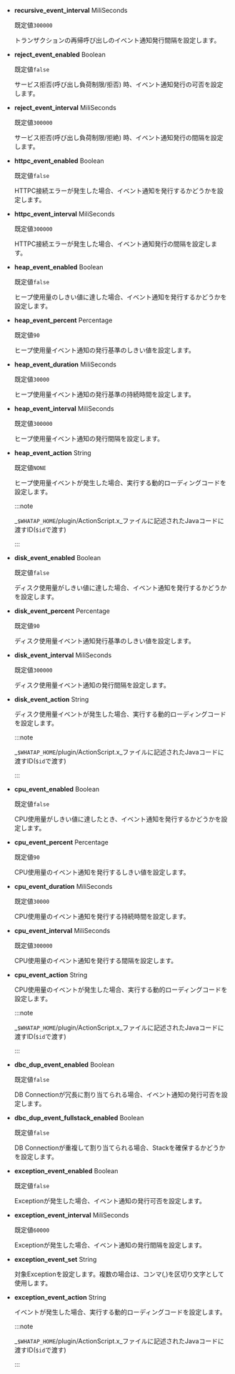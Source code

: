 - **recursive_event_interval** <span class='type'>MiliSeconds</span>

  既定値`300000`

  トランザクションの再帰呼び出しのイベント通知発行間隔を設定します。

- **reject_event_enabled** <span class='type'>Boolean</span>

  既定値`false`

  サービス拒否(呼び出し負荷制限/拒否) 時、イベント通知発行の可否を設定します。

- **reject_event_interval** <span class='type'>MiliSeconds</span>

  既定値`300000`

  サービス拒否(呼び出し負荷制限/拒絶) 時、イベント通知発行の間隔を設定します。

- **httpc_event_enabled** <span class='type'>Boolean</span>

  既定値`false`

  HTTPC接続エラーが発生した場合、イベント通知を発行するかどうかを設定します。

- **httpc_event_interval** <span class='type'>MiliSeconds</span>

  既定値`300000`

  HTTPC接続エラーが発生した場合、イベント通知発行の間隔を設定します。

- **heap_event_enabled** <span class='type'>Boolean</span>

  既定値`false`

  ヒープ使用量のしきい値に達した場合、イベント通知を発行するかどうかを設定します。

- **heap_event_percent** <span class='type'>Percentage</span>

  既定値`90`

  ヒープ使用量イベント通知の発行基準のしきい値を設定します。

- **heap_event_duration** <span class='type'>MiliSeconds</span>

  既定値`30000`

  ヒープ使用量イベント通知の発行基準の持続時間を設定します。

- **heap_event_interval** <span class='type'>MiliSeconds</span>

  既定値`300000`

  ヒープ使用量イベント通知の発行間隔を設定します。

- **heap_event_action** <span class='type'>String</span>

  既定値`NONE`

  ヒープ使用量イベントが発生した場合、実行する動的ローディングコードを設定します。

  :::note

  _`$WHATAP_HOME`/plugin/ActionScript.x_ファイルに記述されたJavaコードに渡すID(`$id`で渡す)

  :::

- **disk_event_enabled** <span class='type'>Boolean</span>

  既定値`false`

  ディスク使用量がしきい値に達した場合、イベント通知を発行するかどうかを設定します。

- **disk_event_percent** <span class='type'>Percentage</span>

  既定値`90`

  ディスク使用量イベント通知発行基準のしきい値を設定します。

- **disk_event_interval** <span class='type'>MiliSeconds</span>

  既定値`300000`

  ディスク使用量イベント通知の発行間隔を設定します。

- **disk_event_action** <span class='type'>String</span>

  ディスク使用量イベントが発生した場合、実行する動的ローディングコードを設定します。

  :::note

  _`$WHATAP_HOME`/plugin/ActionScript.x_ファイルに記述されたJavaコードに渡すID(`$id`で渡す)

  :::

- **cpu_event_enabled** <span class='type'>Boolean</span>

  既定値`false`

  CPU使用量がしきい値に達したとき、イベント通知を発行するかどうかを設定します。

- **cpu_event_percent** <span class='type'>Percentage</span>

  既定値`90`

  CPU使用量のイベント通知を発行するしきい値を設定します。

- **cpu_event_duration** <span class='type'>MiliSeconds</span>

  既定値`30000`

  CPU使用量のイベント通知を発行する持続時間を設定します。

- **cpu_event_interval** <span class='type'>MiliSeconds</span>

  既定値`300000`

  CPU使用量のイベント通知を発行する間隔を設定します。

- **cpu_event_action** <span class='type'>String</span>

  CPU使用量のイベントが発生した場合、実行する動的ローディングコードを設定します。

  :::note

  _`$WHATAP_HOME`/plugin/ActionScript.x_ファイルに記述されたJavaコードに渡すID(`$id`で渡す)

  :::

- **dbc_dup_event_enabled** <span class='type'>Boolean</span>

  既定値`false`

  DB Connectionが冗長に割り当てられる場合、イベント通知の発行可否を設定します。

- **dbc_dup_event_fullstack_enabled** <span class='type'>Boolean</span>

  既定値`false`

  DB Connectionが重複して割り当てられる場合、Stackを確保するかどうかを設定します。

- **exception_event_enabled** <span class='type'>Boolean</span>

  既定値`false`

  Exceptionが発生した場合、イベント通知の発行可否を設定します。

- **exception_event_interval** <span class='type'>MiliSeconds</span>

  既定値`60000`

  Exceptionが発生した場合、イベント通知の発行間隔を設定します。

- **exception_event_set** <span class='type'>String</span>

  対象Exceptionを設定します。複数の場合は、コンマ(,)を区切り文字として使用します。

- **exception_event_action** <span class='type'>String</span>

  イベントが発生した場合、実行する動的ローディングコードを設定します。

  :::note

  _`$WHATAP_HOME`/plugin/ActionScript.x_ファイルに記述されたJavaコードに渡すID(`$id`で渡す)

  :::

